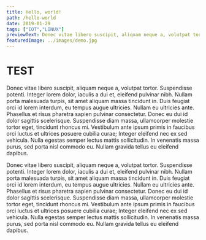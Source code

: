 ```yaml
---
title: Hello, world!
path: /hello-world
date: 2019-01-29
tags: ["IOT","LINUX"]
previewText: Donec vitae libero suscipit, aliquam neque a, volutpat tortor. Suspendisse potenti. Integer lorem dolor, iaculis a dui et, eleifend pulvinar nibh. Nullam porta malesuada turpis, sit amet aliquam massa tincidunt in. Duis feugiat orci id lorem interdum, eu tempus augue ultricies. Nullam eu ultricies ante. Phasellus et risus pharetra sapien pulvinar consectetur. Donec eu dui id dolor sagittis scelerisque. Suspendisse diam massa, ullamcorper molestie tortor eget, tincidunt rhoncus mi. Vestibulum ante ipsum primis in faucibus orci luctus et ultrices posuere cubilia curae; Integer eleifend nec ex sed vehicula. Nulla egestas semper lectus mattis sollicitudin. In venenatis massa purus, sed porta nisl commodo eu. Nullam gravida tellus eu eleifend dapibus.
featuredImage: ../images/demo.jpg
---
```

# TEST
Donec vitae libero suscipit, aliquam neque a, volutpat tortor. Suspendisse potenti. Integer lorem dolor, iaculis a dui et, eleifend pulvinar nibh. Nullam porta malesuada turpis, sit amet aliquam massa tincidunt in. Duis feugiat orci id lorem interdum, eu tempus augue ultricies. Nullam eu ultricies ante. Phasellus et risus pharetra sapien pulvinar consectetur. Donec eu dui id dolor sagittis scelerisque. Suspendisse diam massa, ullamcorper molestie tortor eget, tincidunt rhoncus mi. Vestibulum ante ipsum primis in faucibus orci luctus et ultrices posuere cubilia curae; Integer eleifend nec ex sed vehicula. Nulla egestas semper lectus mattis sollicitudin. In venenatis massa purus, sed porta nisl commodo eu. Nullam gravida tellus eu eleifend dapibus.


Donec vitae libero suscipit, aliquam neque a, volutpat tortor. Suspendisse potenti. Integer lorem dolor, iaculis a dui et, eleifend pulvinar nibh. Nullam porta malesuada turpis, sit amet aliquam massa tincidunt in. Duis feugiat orci id lorem interdum, eu tempus augue ultricies. Nullam eu ultricies ante. Phasellus et risus pharetra sapien pulvinar consectetur. Donec eu dui id dolor sagittis scelerisque. Suspendisse diam massa, ullamcorper molestie tortor eget, tincidunt rhoncus mi. Vestibulum ante ipsum primis in faucibus orci luctus et ultrices posuere cubilia curae; Integer eleifend nec ex sed vehicula. Nulla egestas semper lectus mattis sollicitudin. In venenatis massa purus, sed porta nisl commodo eu. Nullam gravida tellus eu eleifend dapibus.